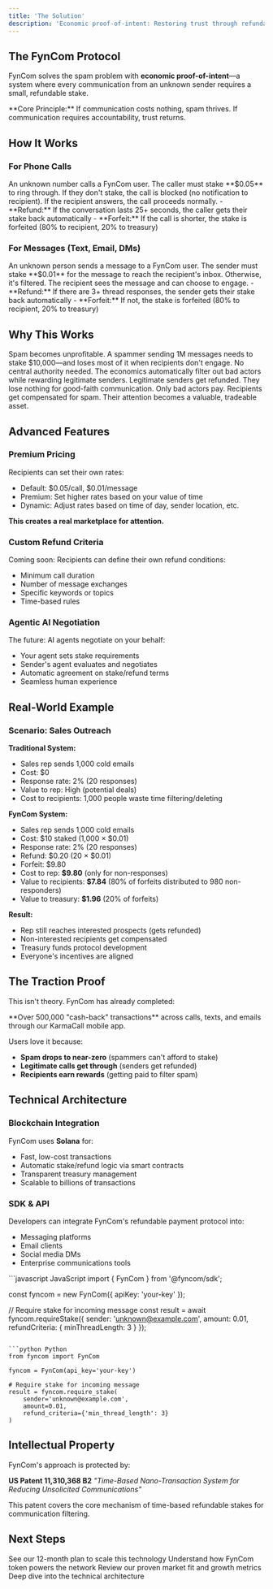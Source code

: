 ```yaml
---
title: 'The Solution'
description: 'Economic proof-of-intent: Restoring trust through refundable stakes'
---
```


## The FynCom Protocol

FynCom solves the spam problem with **economic proof-of-intent**—a system where every communication from an unknown sender requires a small, refundable stake.

<Info>
  **Core Principle:** If communication costs nothing, spam thrives. If communication requires accountability, trust returns.
</Info>

## How It Works

### For Phone Calls

<Steps>
  <Step title="Unknown Caller Attempts Contact">
    An unknown number calls a FynCom user.
  </Step>
  <Step title="Stake Required">
    The caller must stake **$0.05** to ring through. If they don't stake, the call is blocked (no notification to recipient).
  </Step>
  <Step title="Call Connects">
    If the recipient answers, the call proceeds normally.
  </Step>
  <Step title="Automatic Refund or Forfeit">
    - **Refund:** If the conversation lasts 25+ seconds, the caller gets their stake back automatically
    - **Forfeit:** If the call is shorter, the stake is forfeited (80% to recipient, 20% to treasury)
  </Step>
</Steps>

### For Messages (Text, Email, DMs)

<Steps>
  <Step title="Unknown Sender Attempts Contact">
    An unknown person sends a message to a FynCom user.
  </Step>
  <Step title="Stake Required">
    The sender must stake **$0.01** for the message to reach the recipient's inbox. Otherwise, it's filtered.
  </Step>
  <Step title="Message Delivered">
    The recipient sees the message and can choose to engage.
  </Step>
  <Step title="Automatic Refund or Forfeit">
    - **Refund:** If there are 3+ thread responses, the sender gets their stake back automatically
    - **Forfeit:** If not, the stake is forfeited (80% to recipient, 20% to treasury)
  </Step>
</Steps>

## Why This Works

<CardGroup cols={2}>
  <Card title="Economic Barrier" icon="shield">
    Spam becomes unprofitable. A spammer sending 1M messages needs to stake $10,000—and loses most of it when recipients don't engage.
  </Card>
  <Card title="Self-Correcting" icon="arrows-rotate">
    No central authority needed. The economics automatically filter out bad actors while rewarding legitimate senders.
  </Card>
  <Card title="Fair to Senders" icon="handshake">
    Legitimate senders get refunded. They lose nothing for good-faith communication. Only bad actors pay.
  </Card>
  <Card title="Fair to Recipients" icon="coins">
    Recipients get compensated for spam. Their attention becomes a valuable, tradeable asset.
  </Card>
</CardGroup>

## Advanced Features

### Premium Pricing

Recipients can set their own rates:
- Default: $0.05/call, $0.01/message
- Premium: Set higher rates based on your value of time
- Dynamic: Adjust rates based on time of day, sender location, etc.

**This creates a real marketplace for attention.**

### Custom Refund Criteria

Coming soon: Recipients can define their own refund conditions:
- Minimum call duration
- Number of message exchanges
- Specific keywords or topics
- Time-based rules

### Agentic AI Negotiation

The future: AI agents negotiate on your behalf:
- Your agent sets stake requirements
- Sender's agent evaluates and negotiates
- Automatic agreement on stake/refund terms
- Seamless human experience

## Real-World Example

### Scenario: Sales Outreach

**Traditional System:**
- Sales rep sends 1,000 cold emails
- Cost: $0
- Response rate: 2% (20 responses)
- Value to rep: High (potential deals)
- Cost to recipients: 1,000 people waste time filtering/deleting

**FynCom System:**
- Sales rep sends 1,000 cold emails
- Cost: $10 staked (1,000 × $0.01)
- Response rate: 2% (20 responses)
- Refund: $0.20 (20 × $0.01)
- Forfeit: $9.80
- Cost to rep: **$9.80** (only for non-responses)
- Value to recipients: **$7.84** (80% of forfeits distributed to 980 non-responders)
- Value to treasury: **$1.96** (20% of forfeits)

**Result:**
- Rep still reaches interested prospects (gets refunded)
- Non-interested recipients get compensated
- Treasury funds protocol development
- Everyone's incentives are aligned

## The Traction Proof

This isn't theory. FynCom has already completed:

<Tip>
  **Over 500,000 "cash-back" transactions** across calls, texts, and emails through our KarmaCall mobile app.
</Tip>

Users love it because:
- **Spam drops to near-zero** (spammers can't afford to stake)
- **Legitimate calls get through** (senders get refunded)
- **Recipients earn rewards** (getting paid to filter spam)

## Technical Architecture

### Blockchain Integration

FynCom uses **Solana** for:
- Fast, low-cost transactions
- Automatic stake/refund logic via smart contracts
- Transparent treasury management
- Scalable to billions of transactions

### SDK & API

Developers can integrate FynCom's refundable payment protocol into:
- Messaging platforms
- Email clients
- Social media DMs
- Enterprise communications tools

<CodeGroup>
```javascript JavaScript
import { FynCom } from '@fyncom/sdk';

const fyncom = new FynCom({ apiKey: 'your-key' });

// Require stake for incoming message
const result = await fyncom.requireStake({
  sender: 'unknown@example.com',
  amount: 0.01,
  refundCriteria: { minThreadLength: 3 }
});
```

```python Python
from fyncom import FynCom

fyncom = FynCom(api_key='your-key')

# Require stake for incoming message
result = fyncom.require_stake(
    sender='unknown@example.com',
    amount=0.01,
    refund_criteria={'min_thread_length': 3}
)
```
</CodeGroup>

## Intellectual Property

FynCom's approach is protected by:

**US Patent 11,310,368 B2**
*"Time-Based Nano-Transaction System for Reducing Unsolicited Communications"*

This patent covers the core mechanism of time-based refundable stakes for communication filtering.

## Next Steps

<CardGroup cols={2}>
  <Card
    title="View Roadmap"
    icon="map"
    href="/launch/roadmap"
  >
    See our 12-month plan to scale this technology
  </Card>
  <Card
    title="Tokenomics"
    icon="coins"
    href="/launch/tokenomics"
  >
    Understand how FynCom token powers the network
  </Card>
  <Card
    title="Traction"
    icon="chart-line"
    href="/launch/traction"
  >
    Review our proven market fit and growth metrics
  </Card>
  <Card
    title="Technology"
    icon="code"
    href="/technology/overview"
  >
    Deep dive into the technical architecture
  </Card>
</CardGroup>
